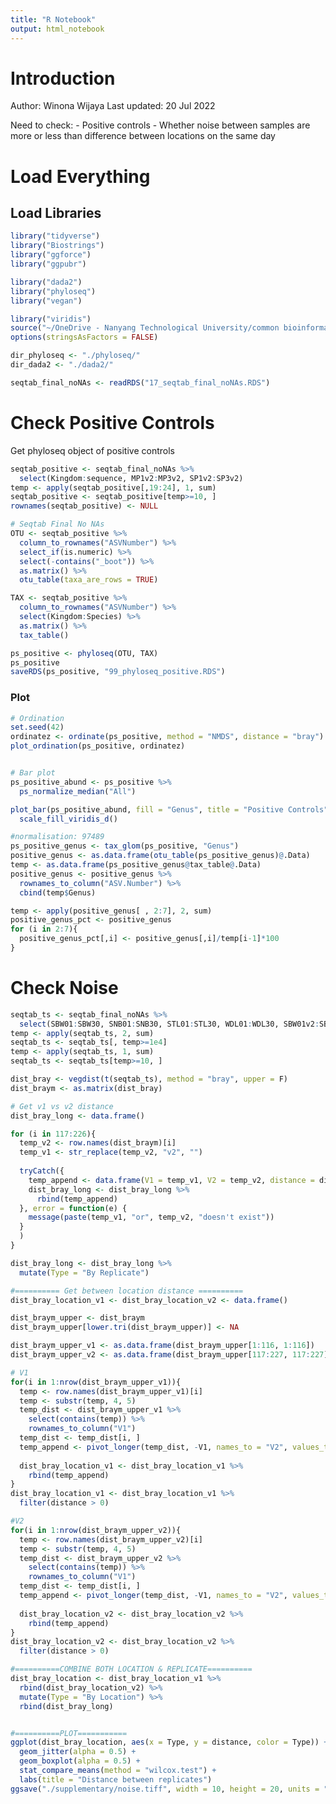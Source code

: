 ```yaml
---
title: "R Notebook"
output: html_notebook
---
```

# Introduction
Author: Winona Wijaya
Last updated: 20 Jul 2022

Need to check:
- Positive controls
- Whether noise between samples are more or less than difference between locations on the same day


# Load Everything
## Load Libraries
```r
library("tidyverse")
library("Biostrings")
library("ggforce")
library("ggpubr")

library("dada2")
library("phyloseq")
library("vegan")

library("viridis")
source("~/OneDrive - Nanyang Technological University/common bioinformatics/extra_functions copy.R")
options(stringsAsFactors = FALSE)

dir_phyloseq <- "./phyloseq/"
dir_dada2 <- "./dada2/"

seqtab_final_noNAs <- readRDS("17_seqtab_final_noNAs.RDS")
```


# Check Positive Controls
Get phyloseq object of positive controls
```r
seqtab_positive <- seqtab_final_noNAs %>% 
  select(Kingdom:sequence, MP1v2:MP3v2, SP1v2:SP3v2)
temp <- apply(seqtab_positive[,19:24], 1, sum)
seqtab_positive <- seqtab_positive[temp>=10, ]
rownames(seqtab_positive) <- NULL

# Seqtab Final No NAs
OTU <- seqtab_positive %>%
  column_to_rownames("ASVNumber") %>%
  select_if(is.numeric) %>% 
  select(-contains("_boot")) %>%
  as.matrix() %>%
  otu_table(taxa_are_rows = TRUE)

TAX <- seqtab_positive %>%
  column_to_rownames("ASVNumber") %>%
  select(Kingdom:Species) %>% 
  as.matrix() %>% 
  tax_table()

ps_positive <- phyloseq(OTU, TAX)
ps_positive
saveRDS(ps_positive, "99_phyloseq_positive.RDS")
```

### Plot
```r
# Ordination
set.seed(42)
ordinatez <- ordinate(ps_positive, method = "NMDS", distance = "bray")
plot_ordination(ps_positive, ordinatez)


# Bar plot
ps_positive_abund <- ps_positive %>% 
  ps_normalize_median("All")

plot_bar(ps_positive_abund, fill = "Genus", title = "Positive Controls") +
  scale_fill_viridis_d()

#normalisation: 97489
ps_positive_genus <- tax_glom(ps_positive, "Genus")
positive_genus <- as.data.frame(otu_table(ps_positive_genus)@.Data)
temp <- as.data.frame(ps_positive_genus@tax_table@.Data)
positive_genus <- positive_genus %>% 
  rownames_to_column("ASV.Number") %>% 
  cbind(temp$Genus)

temp <- apply(positive_genus[ , 2:7], 2, sum)
positive_genus_pct <- positive_genus
for (i in 2:7){
  positive_genus_pct[,i] <- positive_genus[,i]/temp[i-1]*100
}

```



# Check Noise
```r
seqtab_ts <- seqtab_final_noNAs %>% 
  select(SBW01:SBW30, SNB01:SNB30, STL01:STL30, WDL01:WDL30, SBW01v2:SBW30v2, SNB01v2:SNB30v2, STL01v2:STL30v2, WDL01v2:WDL30v2)
temp <- apply(seqtab_ts, 2, sum)
seqtab_ts <- seqtab_ts[, temp>=1e4]
temp <- apply(seqtab_ts, 1, sum)
seqtab_ts <- seqtab_ts[temp>=10, ]

dist_bray <- vegdist(t(seqtab_ts), method = "bray", upper = F)
dist_braym <- as.matrix(dist_bray)

# Get v1 vs v2 distance
dist_bray_long <- data.frame()

for (i in 117:226){
  temp_v2 <- row.names(dist_braym)[i]
  temp_v1 <- str_replace(temp_v2, "v2", "")
  
  tryCatch({
    temp_append <- data.frame(V1 = temp_v1, V2 = temp_v2, distance = dist_braym[temp_v1, temp_v2])
    dist_bray_long <- dist_bray_long %>% 
      rbind(temp_append)
  }, error = function(e) {
    message(paste(temp_v1, "or", temp_v2, "doesn't exist"))
  }
  )
}

dist_bray_long <- dist_bray_long %>% 
  mutate(Type = "By Replicate")

#========== Get between location distance ==========
dist_bray_location_v1 <- dist_bray_location_v2 <- data.frame()

dist_braym_upper <- dist_braym
dist_braym_upper[lower.tri(dist_braym_upper)] <- NA

dist_braym_upper_v1 <- as.data.frame(dist_braym_upper[1:116, 1:116])
dist_braym_upper_v2 <- as.data.frame(dist_braym_upper[117:227, 117:227])

# V1
for(i in 1:nrow(dist_braym_upper_v1)){
  temp <- row.names(dist_braym_upper_v1)[i]
  temp <- substr(temp, 4, 5)
  temp_dist <- dist_braym_upper_v1 %>% 
    select(contains(temp)) %>% 
    rownames_to_column("V1")
  temp_dist <- temp_dist[i, ]
  temp_append <- pivot_longer(temp_dist, -V1, names_to = "V2", values_to = "distance")
  
  dist_bray_location_v1 <- dist_bray_location_v1 %>% 
    rbind(temp_append)
}
dist_bray_location_v1 <- dist_bray_location_v1 %>% 
  filter(distance > 0)

#V2
for(i in 1:nrow(dist_braym_upper_v2)){
  temp <- row.names(dist_braym_upper_v2)[i]
  temp <- substr(temp, 4, 5)
  temp_dist <- dist_braym_upper_v2 %>% 
    select(contains(temp)) %>% 
    rownames_to_column("V1")
  temp_dist <- temp_dist[i, ]
  temp_append <- pivot_longer(temp_dist, -V1, names_to = "V2", values_to = "distance")
  
  dist_bray_location_v2 <- dist_bray_location_v2 %>% 
    rbind(temp_append)
}
dist_bray_location_v2 <- dist_bray_location_v2 %>% 
  filter(distance > 0)

#==========COMBINE BOTH LOCATION & REPLICATE==========
dist_bray_location <- dist_bray_location_v1 %>% 
  rbind(dist_bray_location_v2) %>% 
  mutate(Type = "By Location") %>% 
  rbind(dist_bray_long)


#==========PLOT===========
ggplot(dist_bray_location, aes(x = Type, y = distance, color = Type)) +
  geom_jitter(alpha = 0.5) +
  geom_boxplot(alpha = 0.5) +
  stat_compare_means(method = "wilcox.test") +
  labs(title = "Distance between replicates")
ggsave("./supplementary/noise.tiff", width = 10, height = 20, units = "cm", dpi = "retina")



```


